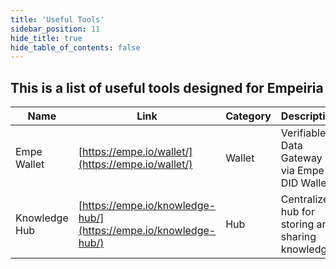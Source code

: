 ```yaml
---
title: 'Useful Tools'
sidebar_position: 11
hide_title: true
hide_table_of_contents: false
---
```



<PageTitle iconUrl="img/empeiria-icon.svg" title="Empeiria Useful Tools" />

## This is a list of useful tools designed for Empeiria

| Name | Link | Category | Description |
|------|------|----------|-------------|
| Empe Wallet | [https://empe.io/wallet/](https://empe.io/wallet/) | Wallet | Verifiable Data Gateway via Empe DID Wallet. |
| Knowledge Hub | [https://empe.io/knowledge-hub/](https://empe.io/knowledge-hub/) | Hub | Centralized hub for storing and sharing knowledge. |
